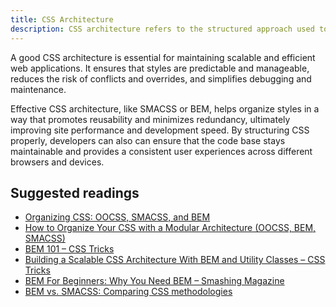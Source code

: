 ```yaml
---
title: CSS Architecture
description: CSS architecture refers to the structured approach used to organize and maintain CSS code in web development to ensure scalability, maintainability, and efficiency.
---
```


A good CSS architecture is essential for maintaining scalable and efficient web applications. It ensures that styles are predictable and manageable, reduces the risk of conflicts and overrides, and simplifies debugging and maintenance.

Effective CSS architecture, like SMACSS or BEM, helps organize styles in a way that promotes reusability and minimizes redundancy, ultimately improving site performance and development speed. By structuring CSS properly, developers can also can ensure that the code base stays maintainable and provides a consistent user experiences across different browsers and devices.

## Suggested readings

- [Organizing CSS: OOCSS, SMACSS, and BEM](https://mattstauffer.com/blog/organizing-css-oocss-smacss-and-bem/)
- [How to Organize Your CSS with a Modular Architecture (OOCSS, BEM, SMACSS)](https://snipcart.com/blog/organize-css-modular-architecture)
- [BEM 101 – CSS Tricks](https://css-tricks.com/bem-101/)
- [Building a Scalable CSS Architecture With BEM and Utility Classes – CSS Tricks](https://css-tricks.com/building-a-scalable-css-architecture-with-bem-and-utility-classes/)
- [BEM For Beginners: Why You Need BEM – Smashing Magazine](https://www.smashingmagazine.com/2018/06/bem-for-beginners/)
- [BEM vs. SMACSS: Comparing CSS methodologies](https://blog.logrocket.com/bem-vs-smacss-comparing-css-methodologies/)
